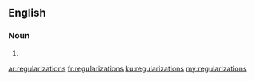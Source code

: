 ==English==

===Noun===
{{head|en|plural}}

# {{plural of|regularization|lang=en}}

[[ar:regularizations]]
[[fr:regularizations]]
[[ku:regularizations]]
[[my:regularizations]]